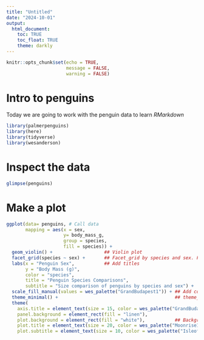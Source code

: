 ```yaml
---
title: "Untitled"
date: "2024-10-01"
output: 
  html_document:
    toc: TRUE
    toc_float: TRUE
    theme: darkly
---
```


```r
knitr::opts_chunk$set(echo = TRUE,
                      message = FALSE,
                      warning = FALSE)
```
# Intro to penguins
Today we are going to work with the penguin data to learn _RMarkdown_
```r
library(palmerpenguins)
library(here)
library(tidyverse)
library(wesanderson)
```

# Inspect the data
```r
glimpse(penguins)
```

# Make a plot
```r
ggplot(data= penguins, # Call data
       mapping = aes(x = sex,
                     y= body_mass_g,
                     group = species,
                     fill = species)) +
  geom_violin() +                   ## Violin plot
  facet_grid(species ~ sex) +       ## Facet_grid by species and sex. Formatting looked best as grid rather than wrap
  labs(x = "Penguin Sex",           ## Add titles
       y = "Body Mass (g)",
       color = "species",
       title = "Penguin Species Comparisons",
       subtitle = "Size comparison of penguins by species and sex") +
  scale_fill_manual(values = wes_palette("GrandBudapest1")) + ## Add color palette from wesanderson package
  theme_minimal() +                                           ## theme_minimal() to add customizations on top
  theme(
    axis.title = element_text(size = 15, color = wes_palette("GrandBudapest1")[3]),
    panel.background = element_rect(fill = "linen"),
    plot.background = element_rect(fill = "white"),           ## Background saved as grey before so changed it to white
    plot.title = element_text(size = 20, color = wes_palette("Moonrise1")[2]),
    plot.subtitle = element_text(size = 10, color = wes_palette("IsleofDogs1")[2])) ## Just having fun with all the color options. 


```

